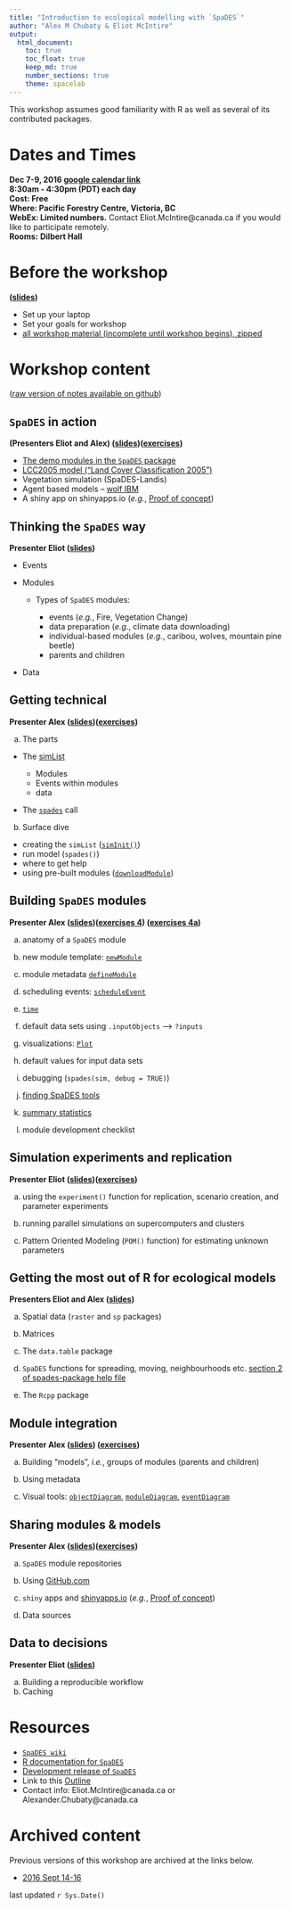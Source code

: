 ```yaml
---
title: "Introduction to ecological modelling with `SpaDES`"
author: "Alex M Chubaty & Eliot McIntire"
output:
  html_document: 
    toc: true
    toc_float: true
    keep_md: true
    number_sections: true
    theme: spacelab
---
```


This workshop assumes good familiarity with R as well as several of its contributed packages.

# Dates and Times

**Dec 7-9, 2016 [google calendar link](https://calendar.google.com/calendar/event?action=TEMPLATE&tmeid=MzFvcDA5MmI3dDJhMDQxYTE4MzZpZDVuNW8gZWxpb3RtY2ludGlyZUBt&tmsrc=eliotmcintire%40gmail.com)**  
**8:30am - 4:30pm (PDT) each day**  
**Cost: Free**  
**Where: Pacific Forestry Centre, Victoria, BC**  
**WebEx: Limited numbers.** Contact Eliot.McIntire@canada.ca if you would like to participate remotely.  
**Rooms:** **Dilbert Hall**  

# Before the workshop 

**([slides](http://Rpubs.com/PredictiveEcology/SpaDES-intro-00-prerequisites))**

- Set up your laptop
- Set your goals for workshop
- [all workshop material (incomplete until workshop begins), zipped](https://github.com/PredictiveEcology/workshops/raw/master/SpaDES_intro.zip)

# Workshop content 

([raw version of notes available on github](https://github.com/PredictiveEcology/workshops/tree/master/SpaDES_intro))


## `SpaDES` in action 

**(Presenters Eliot and Alex) ([slides](http://Rpubs.com/PredictiveEcology/SpaDES-Intro-01-spades-in-action))([exercises](http://Rpubs.com/PredictiveEcology/SpaDES-Intro-01-exercises))**

- [The demo modules in the `SpaDES` package](https://github.com/PredictiveEcology/SpaDES/blob/master/inst/sampleModules/SpaDES_sampleModules/SpaDES_sampleModules.Rmd)
- [LCC2005 model ("Land Cover Classification 2005")](http://htmlpreview.github.io/?https://github.com/PredictiveEcology/SpaDES-modules/blob/master/modules/LCC2005/LCC2005.html)
- Vegetation simulation (SpaDES-Landis)
- Agent based models – [wolf IBM](http://htmlpreview.github.io/?https://github.com/PredictiveEcology/SpaDES-modules/blob/master/modules/wolfAlps/wolfAlps.html)
- A shiny app on shinyapps.io (*e.g.*, [Proof of concept](https://spades.shinyapps.io/ForestChange_ProofOfConcept/))

## Thinking the `SpaDES` way

**Presenter Eliot ([slides](http://Rpubs.com/PredictiveEcology/SpaDES-Intro-02-thinking-the-spades-way))**

- Events

- Modules

  - Types of `SpaDES` modules:

    - events (*e.g.*, Fire, Vegetation Change)
    - data preparation (*e.g.*, climate data downloading)
    - individual-based modules (*e.g.*, caribou, wolves, mountain pine beetle)
    - parents and children

- Data

## Getting technical 

**Presenter Alex ([slides](http://Rpubs.com/PredictiveEcology/SpaDES-Intro-03-getting-technical))([exercises](http://Rpubs.com/PredictiveEcology/SpaDES-Intro-03-exercises))**
    
a. The parts
    
  - The [simList](http://www.rdocumentation.org/packages/SpaDES/versions/1.3.1/topics/.simList-class)
    
    - Modules
    - Events within modules
    - data
        
  - The [`spades`](http://www.rdocumentation.org/packages/SpaDES/versions/1.3.1/topics/spades) call

    
b. Surface dive
    
  - creating the `simList` ([`simInit()`](http://www.rdocumentation.org/packages/SpaDES/versions/1.3.1/topics/simInit))
  - run model (`spades()`)
  - where to get help
  - using pre-built modules ([`downloadModule`]((http://www.rdocumentation.org/packages/SpaDES/versions/1.3.1/topics/downloadModule)))
        

## Building `SpaDES` modules 

**Presenter Alex ([slides](http://Rpubs.com/PredictiveEcology/SpaDES-Intro-04-modules))([exercises 4 ](http://Rpubs.com/PredictiveEcology/SpaDES-Intro-04-exercises)) ([exercises 4a ](http://Rpubs.com/PredictiveEcology/SpaDES-Intro-04a-exercises))**
    
a. anatomy of a `SpaDES` module
    
b. new module template: [`newModule`](http://www.rdocumentation.org/packages/SpaDES/versions/1.3.1/topics/newModule)
    
c. module metadata [`defineModule`](http://www.rdocumentation.org/packages/SpaDES/versions/1.3.1/topics/defineModule)
    
d. scheduling events: [`scheduleEvent`](http://www.rdocumentation.org/packages/SpaDES/versions/1.3.1/topics/scheduleEvent)
    
e. [`time`](http://www.rdocumentation.org/packages/SpaDES/versions/1.3.1/topics/time)

f. default data sets using `.inputObjects` -->  `?inputs` 
    
f. visualizations: [`Plot`](http://www.rdocumentation.org/packages/SpaDES/versions/1.3.1/topics/Plot)

g. default values for input data sets
    
g. debugging (`spades(sim, debug = TRUE)`)
    
h. [finding SpaDES tools](http://www.rdocumentation.org/packages/SpaDES/versions/1.3.1/topics/spades-package)
    
i. [summary statistics](https://github.com/PredictiveEcology/SpaDES/wiki/Summary-statistics-in-simulations)
    
j. module development checklist

## Simulation experiments and replication 

**Presenter Eliot ([slides](http://Rpubs.com/PredictiveEcology/SpaDES-Intro-05-simulation-experiments-replication))([exercises](http://Rpubs.com/PredictiveEcology/SpaDES-Intro-05-exercises))**
    
a. using the `experiment()` function for replication, scenario creation, and parameter experiments
    
b. running parallel simulations on supercomputers and clusters
    
c. Pattern Oriented Modeling (`POM()` function) for estimating unknown parameters

## Getting the most out of R for ecological models

**Presenters Eliot and Alex ([slides](http://Rpubs.com/PredictiveEcology/SpaDES-Intro-06-getting-most-out-of-r))**

    
a. Spatial data (`raster` and `sp` packages)
    
b. Matrices
    
c. The `data.table` package
    
d. `SpaDES` functions for spreading, moving, neighbourhoods etc. [section 2 of spades-package help file](http://www.rdocumentation.org/packages/SpaDES/versions/1.3.1/topics/spades-package)
    
e. The `Rcpp` package
    
## Module integration

**Presenter Alex ([slides](http://Rpubs.com/PredictiveEcology/SpaDES-Intro-07-module-integration)) ([exercises](http://Rpubs.com/PredictiveEcology/SpaDES-Intro-07-exercises))**
    
a. Building "models", *i.e.*, groups of modules (parents and children)
    
b. Using metadata
    
c. Visual tools: [`objectDiagram`](http://www.rdocumentation.org/packages/SpaDES/versions/1.3.1/topics/objectDiagram), [`moduleDiagram`](http://www.rdocumentation.org/packages/SpaDES/versions/1.3.1/topics/moduleDiagram), [`eventDiagram`](http://www.rdocumentation.org/packages/SpaDES/versions/1.3.1/topics/eventDiagram)

## Sharing modules & models 

**Presenter Alex ([slides](http://Rpubs.com/PredictiveEcology/SpaDES-Intro-08-sharing-modules))([exercises](http://Rpubs.com/PredictiveEcology/SpaDES-Intro-08-exercises))**
    
a. `SpaDES` module repositories
    
b. Using [GitHub.com](https://github.com)
    
c. `shiny` apps and [shinyapps.io](http://www.shinyapps.io/) (*e.g.*, [Proof of concept](https://spades.shinyapps.io/ForestChange_ProofOfConcept/))
    
d. Data sources

## Data to decisions 

**Presenter Eliot
([slides](http://Rpubs.com/PredictiveEcology/SpaDES-Intro-09-workflow))**

a. Building a reproducible workflow
b. Caching

# Resources

- [`SpaDES wiki`](https://github.com/PredictiveEcology/SpaDES/wiki)
- [R documentation for `SpaDES`](http://www.rdocumentation.org/packages/SpaDES/versions/1.3.1)
- [Development release of `SpaDES`](https://github.com/PredictiveEcology/SpaDES/tree/development)
- Link to this [Outline](http://Rpubs.com/PredictiveEcology/SpaDES-Intro-Outline)
- Contact info: Eliot.McIntire@canada.ca or Alexander.Chubaty@canada.ca

# Archived content

Previous versions of this workshop are archived at the links below.

- [2016 Sept 14-16](http://rpubs.com/PredictiveEcology/Archives-Sept16-Outline)

last updated `r Sys.Date()`
